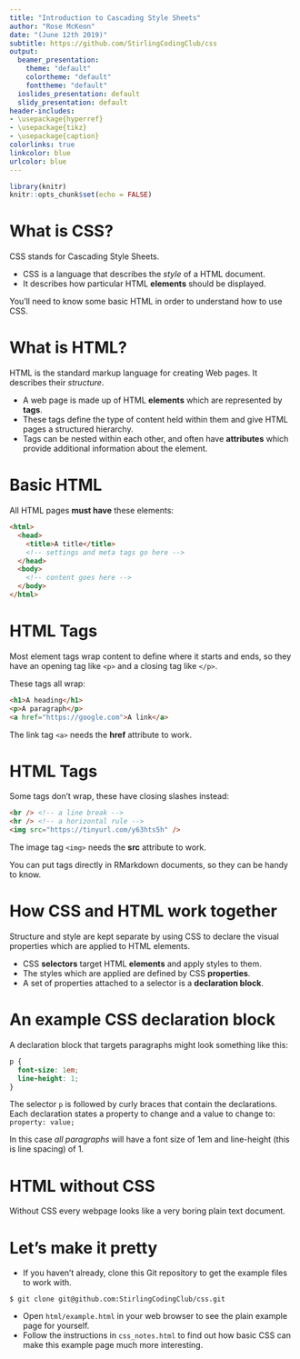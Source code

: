 ```yaml
---
title: "Introduction to Cascading Style Sheets"
author: "Rose McKeon"
date: "(June 12th 2019)"
subtitle: https://github.com/StirlingCodingClub/css
output:
  beamer_presentation:
    theme: "default"
    colortheme: "default"
    fonttheme: "default"
  ioslides_presentation: default
  slidy_presentation: default
header-includes:
- \usepackage{hyperref}
- \usepackage{tikz}
- \usepackage{caption}
colorlinks: true
linkcolor: blue
urlcolor: blue
---
```


```r
library(knitr)
knitr::opts_chunk$set(echo = FALSE)
```

# What is CSS?

CSS stands for Cascading Style Sheets.

- CSS is a language that describes the *style* of a HTML document. 
- It describes how particular HTML **elements** should be displayed. 

You'll need to know some basic HTML in order to understand how to use CSS.

# What is HTML?

HTML is the standard markup language for creating Web pages. It describes their *structure*. 

- A web page is made up of HTML **elements** which are represented by **tags**. 
- These tags define the type of content held within them and give HTML pages a structured hierarchy. 
- Tags  can be nested within each other, and often have **attributes** which provide additional information about the element.

# Basic HTML

All HTML pages **must have** these elements:

```html
<html>
  <head>
    <title>A title</title>
    <!-- settings and meta tags go here -->
  </head>
  <body>
    <!-- content goes here -->
  </body>
</html>
```

# HTML Tags

Most element tags wrap content to define where it starts and ends, so they have an opening tag like `<p>` and a closing tag like `</p>`. 

These tags all wrap:

```html
<h1>A heading</h1>
<p>A paragraph</p>
<a href="https://google.com">A link</a>
```
The link tag `<a>` needs the **href** attribute to work.

# HTML Tags

Some tags don't wrap, these have closing slashes instead:

```html
<br /> <!-- a line break -->
<hr /> <!-- a horizontal rule -->
<img src="https://tinyurl.com/y63hts5h" />
```
The image tag `<img>` needs the **src** attribute to work.

You can put tags directly in RMarkdown documents, so they can be handy to know.

# How CSS and HTML work together

Structure and style are kept separate by using CSS to declare the visual properties which are applied to HTML elements.

- CSS **selectors** target HTML **elements** and apply styles to them. 
- The styles which are applied are defined by CSS **properties**.
- A set of properties attached to a selector is a **declaration block**. 

# An example CSS declaration block

A declaration block that targets paragraphs might look something like this:

```css
p {
  font-size: 1em;
  line-height: 1;
}
```

The selector `p` is followed by curly braces that contain the declarations. Each declaration states a property to change and a value to change to: `property: value;`

In this case *all paragraphs* will have a font size of 1em and line-height (this is line spacing) of 1.

# HTML without CSS

Without CSS every webpage looks like a very boring plain text document.


# Let's make it pretty

- If you haven't already, clone this Git repository to get the example files to work with.

```
$ git clone git@github.com:StirlingCodingClub/css.git
```

- Open `html/example.html` in your web browser to see the plain example page for yourself.
- Follow the instructions in `css_notes.html` to find out how basic CSS can make this example page much more interesting.
